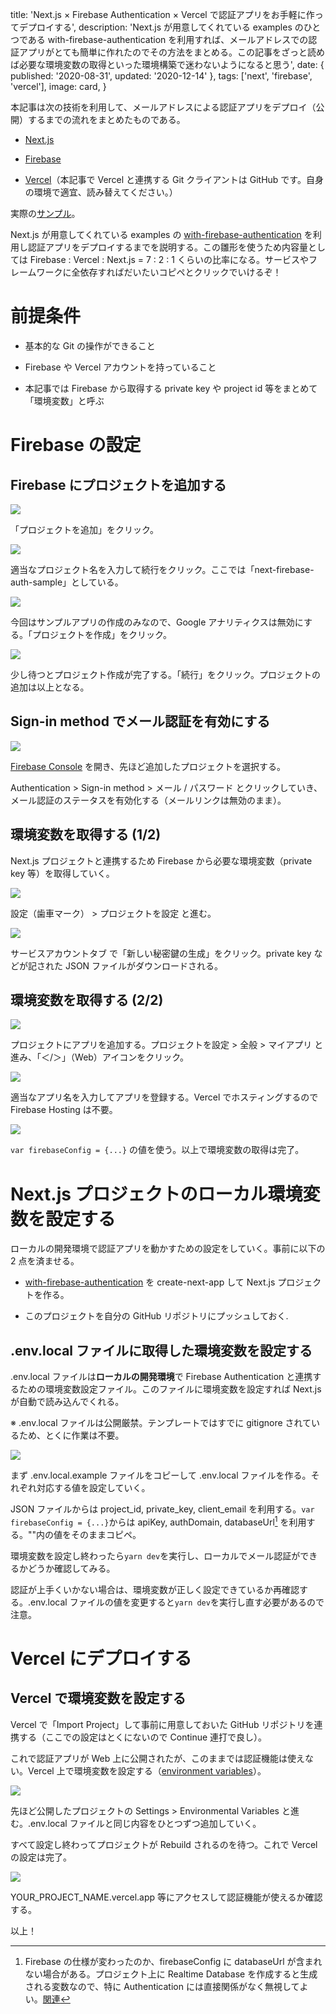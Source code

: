 
  title:
    'Next.js × Firebase Authentication × Vercel で認証アプリをお手軽に作ってデプロイする',
  description:
    'Next.js が用意してくれている examples のひとつである with-firebase-authentication を利用すれば、メールアドレスでの認証アプリがとても簡単に作れたのでその方法をまとめる。この記事をざっと読めば必要な環境変数の取得といった環境構築で迷わないようになると思う',
  date: { published: '2020-08-31', updated: '2020-12-14' },
  tags: ['next', 'firebase', 'vercel'],
  image: card,
}

本記事は次の技術を利用して、メールアドレスによる認証アプリをデプロイ（公開）するまでの流れをまとめたものである。

- [Next.js](https://nextjs.org/)

- [Firebase](https://firebase.google.com/?hl=ja)

- [Vercel](https://vercel.com/)（本記事で Vercel と連携する Git クライアントは GitHub です。自身の環境で適宜、読み替えてください。）

実際の[サンプル](https://next-firebase-auth-sample.kimizuy.vercel.app)。

Next.js が用意してくれている examples の [with-firebase-authentication](https://github.com/vercel/next.js/tree/canary/examples/with-firebase-authentication) を利用し認証アプリをデプロイするまでを説明する。この雛形を使うため内容量としては Firebase : Vercel : Next.js = 7 : 2 : 1 くらいの比率になる。サービスやフレームワークに全依存すればだいたいコピペとクリックでいけるぞ！

# 前提条件

- 基本的な Git の操作ができること

- Firebase や Vercel アカウントを持っていること

- 本記事では Firebase から取得する private key や project id 等をまとめて「環境変数」と呼ぶ

# Firebase の設定

## Firebase にプロジェクトを追加する

<img src={addproj1} />

「プロジェクトを追加」をクリック。

<img src={addproj2} />

適当なプロジェクト名を入力して続行をクリック。ここでは「next-firebase-auth-sample」としている。

<img src={addproj3} />

今回はサンプルアプリの作成のみなので、Google アナリティクスは無効にする。「プロジェクトを作成」をクリック。

<img src={addproj4} />

少し待つとプロジェクト作成が完了する。「続行」をクリック。プロジェクトの追加は以上となる。

## Sign-in method でメール認証を有効にする

<img src={signinmethod} />

[Firebase Console](https://console.firebase.google.com/?hl=ja) を開き、先ほど追加したプロジェクトを選択する。

Authentication > Sign-in method > メール / パスワード とクリックしていき、メール認証のステータスを有効化する（メールリンクは無効のまま）。

## 環境変数を取得する (1/2)

Next.js プロジェクトと連携するため Firebase から必要な環境変数（private key 等）を取得していく。

<img src={getKey1} />

設定（歯車マーク） > プロジェクトを設定 と進む。

<img src={getKey2} />

サービスアカウントタブ で「新しい秘密鍵の生成」をクリック。private key などが記された JSON ファイルがダウンロードされる。

## 環境変数を取得する (2/2)

<img src={getkey3} />

プロジェクトにアプリを追加する。プロジェクトを設定 > 全般 > マイアプリ と進み、「＜/＞」（Web）アイコンをクリック。

<img src={getkey4} />

適当なアプリ名を入力してアプリを登録する。Vercel でホスティングするので Firebase Hosting は不要。

<img src={getkey5} />

`var firebaseConfig = {...}` の値を使う。以上で環境変数の取得は完了。

# Next.js プロジェクトのローカル環境変数を設定する

ローカルの開発環境で認証アプリを動かすための設定をしていく。事前に以下の 2 点を済ませる。

- [with-firebase-authentication](https://github.com/vercel/next.js/tree/canary/examples/with-firebase-authentication) を create-next-app して Next.js プロジェクトを作る。

- このプロジェクトを自分の GitHub リポジトリにプッシュしておく.

## .env.local ファイルに取得した環境変数を設定する

.env.local ファイルは<strong>ローカルの開発環境</strong>で Firebase Authentication と連携するための環境変数設定ファイル。このファイルに環境変数を設定すれば Next.js が自動で読み込んでくれる。

※ .env.local ファイルは公開厳禁。テンプレートではすでに gitignore されているため、とくに作業は不要。

<img src={copyenvlocal} />

まず .env.local.example ファイルをコピーして .env.local ファイルを作る。それぞれ対応する値を設定していく。

JSON ファイルからは project_id, private_key, client_email を利用する。`var firebaseConfig = {...}`からは apiKey, authDomain, databaseUrl[^*1] を利用する。""内の値をそのままコピペ。

[^*1]: Firebase の仕様が変わったのか、firebaseConfig に databaseUrl が含まれない場合がある。プロジェクト上に Realtime Database を作成すると生成される変数なので、特に Authentication には直接関係がなく無視してよい。[関連](https://twitter.com/hapitomax/status/1335184425798123520?s=20)

環境変数を設定し終わったら`yarn dev`を実行し、ローカルでメール認証ができるかどうか確認してみる。

認証が上手くいかない場合は、環境変数が正しく設定できているか再確認する。.env.local ファイルの値を変更すると`yarn dev`を実行し直す必要があるので注意。

# Vercel にデプロイする

## Vercel で環境変数を設定する

Vercel で「Import Project」して事前に用意しておいた GitHub リポジトリを連携する（ここでの設定はとくにないので Continue 連打で良し）。

これで認証アプリが Web 上に公開されたが、このままでは認証機能は使えない。Vercel 上で環境変数を設定する（[environment variables](https://vercel.com/blog/environment-variables-ui)）。

<img src={setkeyonvercel} />

先ほど公開したプロジェクトの Settings > Environmental Variables と進む。.env.local ファイルと同じ内容をひとつずつ追加していく。

すべて設定し終わってプロジェクトが Rebuild されるのを待つ。これで Vercel の設定は完了。

<img src={signin} />

YOUR_PROJECT_NAME.vercel.app 等にアクセスして認証機能が使えるか確認する。

以上！
